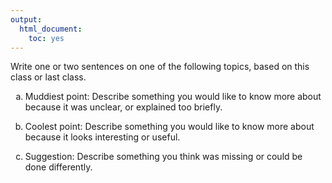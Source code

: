```yaml
---
output:
  html_document:
    toc: yes
---
```



Write one or two sentences on one of the following topics, based on this class or last class.

(a) Muddiest point: Describe something you would like to know more about because it was unclear, or explained too briefly.

(b) Coolest point: Describe something you would like to know more about because it looks interesting or useful.

(c) Suggestion: Describe something you think was missing or could be done differently.


